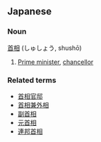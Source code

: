 ==Japanese==
===Noun===
[[首]][[相]] (しゅしょう, shushō)

#[[prime minister|Prime minister]], [[chancellor]]

===Related terms===
*[[首相官邸]]
*[[首相兼外相]]
*[[副首相]]
*[[元首相]]
*[[連邦首相]]